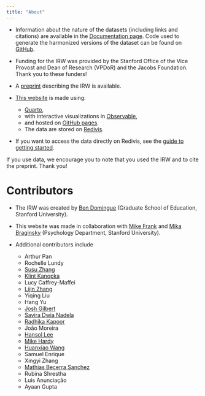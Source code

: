 ```yaml
---
title: "About"
---
```


* Information about the nature of the datasets (including links and citations) are available in the [Documentation page](docs.qmd). Code used to generate the harmonized versions of the dataset can be found on [GitHub](https://github.com/ben-domingue/irw).

* Funding for the IRW was provided by the Stanford Office of the Vice Provost and Dean of Research (VPDoR) and the Jacobs Foundation. Thank you to these funders!

* A [preprint](https://osf.io/preprints/psyarxiv/7bd54/) describing the IRW is available.

* [This website](https://github.com/langcog/irw_site) is made using:
  + [Quarto](https://quarto.org/),
  + with interactive visualizations in [Observable](https://observablehq.com/),
  + and hosted on [GitHub pages](https://docs.github.com/en/pages/getting-started-with-github-pages/about-github-pages).
  + The data are stored on [Redivis](https://redivis.com/).

* If you want to access the data directly on Redivis, see the [guide to getting started](https://docs.redivis.com/guides/getting-started).


If you use data, we encourage you to note that you used the IRW and to cite the preprint. Thank you!

# Contributors

* The IRW was created by [Ben Domingue](https://profiles.stanford.edu/benjamin-domingue) (Graduate School of Education, Stanford University). 


* This website was made in collaboration with [Mike Frank](http://web.stanford.edu/~mcfrank/) and [Mika Braginsky](https://mikabr.io/) (Psychology Department, Stanford University).


* Additional contributors include 

  + Arthur Pan
  + Rochelle Lundy
  + [Susu Zhang](https://psychology.illinois.edu/directory/profile/szhan105)
  + [Klint Kanopka](https://klintkanopka.com)
  + Lucy Caffrey-Maffei
  + [Lijin Zhang](https://lijinzhang.com/)
  + Yiqing Liu
  + Hang Yu
  + [Josh Gilbert](https://scholar.google.com/citations?user=OCdG4IgAAAAJ&hl=en)
  + [Savira Dwia Nadela](https://www.linkedin.com/in/saviranadela/)
  + [Radhika Kapoor](https://scholar.google.com/citations?user=rpM1LoEAAAAJ&hl=en&oi=ao)
  + João Moreira
  + [Hansol Lee](https://scholar.google.com/citations?user=vmcet8AAAAAJ&hl=en)
  + [Mike Hardy](https://www.linkedin.com/in/michael-hardy-education/)
  + [Huanxiao Wang](https://whxiao210.github.io/)
  + Samuel Enrique
  + Xingyi Zhang
  + [Mathias Becerra Sanchez](https://www.linkedin.com/in/mathbecsan/)
  + Rubina Shrestha
  + Luis Anunciação
  + Ayaan Gupta
